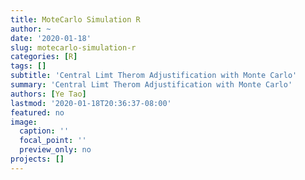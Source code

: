 ```yaml
---
title: MoteCarlo Simulation R
author: ~
date: '2020-01-18'
slug: motecarlo-simulation-r
categories: [R]
tags: []
subtitle: 'Central Limt Therom Adjustification with Monte Carlo'
summary: 'Central Limt Therom Adjustification with Monte Carlo'
authors: [Ye Tao]
lastmod: '2020-01-18T20:36:37-08:00'
featured: no
image:
  caption: ''
  focal_point: ''
  preview_only: no
projects: []
---
```



```r

```

